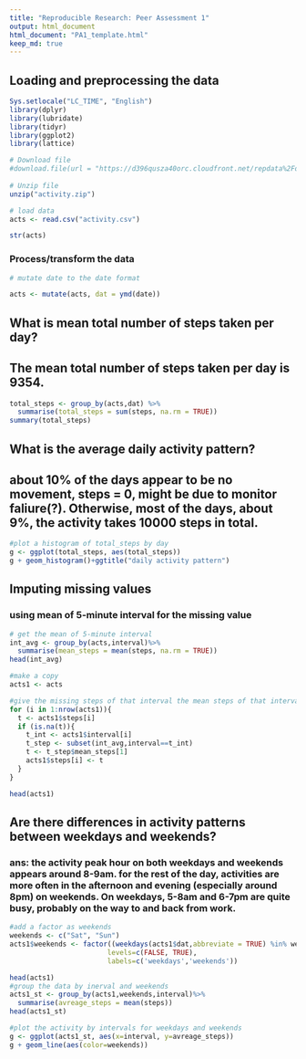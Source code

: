 ---
title: "Reproducible Research: Peer Assessment 1"
output: html_document
html_document: "PA1_template.html"
keep_md: true
---


## Loading and preprocessing the data

```{r load_packages, warning=FALSE}
Sys.setlocale("LC_TIME", "English")
library(dplyr)
library(lubridate)
library(tidyr)
library(ggplot2)
library(lattice)
```

```{r load_data, cache=TRUE}
# Download file
#download.file(url = "https://d396qusza40orc.cloudfront.net/repdata%2Fdata%2Factivity.zip", destfile = "activity.zip")
  
# Unzip file
unzip("activity.zip")

# load data
acts <- read.csv("activity.csv")

str(acts)

```

### Process/transform the data

```{r}
# mutate date to the date format

acts <- mutate(acts, dat = ymd(date))
```

## What is mean total number of steps taken per day?

## The mean total number of steps taken per day is 9354.

```{r}
total_steps <- group_by(acts,dat) %>%
  summarise(total_steps = sum(steps, na.rm = TRUE))
summary(total_steps)

```

## What is the average daily activity pattern?

## about 10% of the days appear to be no movement, steps = 0, might be due to monitor faliure(?). Otherwise, most of the days, about 9%, the activity takes 10000 steps in total. 

```{r}
#plot a histogram of total_steps by day
g <- ggplot(total_steps, aes(total_steps))
g + geom_histogram()+ggtitle("daily activity pattern")

```

## Imputing missing values

### using mean of 5-minute interval for the missing value

```{r}
# get the mean of 5-minute interval 
int_avg <- group_by(acts,interval)%>%
  summarise(mean_steps = mean(steps, na.rm = TRUE))
head(int_avg)

#make a copy
acts1 <- acts

#give the missing steps of that interval the mean steps of that interval
for (i in 1:nrow(acts1)){
  t <- acts1$steps[i]
  if (is.na(t)){
    t_int <- acts1$interval[i]
    t_step <- subset(int_avg,interval==t_int)
    t <- t_step$mean_steps[1]
    acts1$steps[i] <- t
  } 
}

head(acts1)
```


## Are there differences in activity patterns between weekdays and weekends?

### ans: the activity peak hour on both weekdays and weekends appears around 8-9am. for the rest of the day, activities are more often in the afternoon and evening (especially around 8pm) on weekends. On weekdays, 5-8am and 6-7pm are quite busy, probably on the way to and back from work.

```{r}
#add a factor as weekends
weekends <- c("Sat", "Sun")
acts1$weekends <- factor((weekdays(acts1$dat,abbreviate = TRUE) %in% weekends),
                        levels=c(FALSE, TRUE), 
                        labels=c('weekdays','weekends'))

head(acts1)
#group the data by inerval and weekends
acts1_st <- group_by(acts1,weekends,interval)%>%
  summarise(avreage_steps = mean(steps))
head(acts1_st)
```

```{r}
#plot the activity by intervals for weekdays and weekends
g <- ggplot(acts1_st, aes(x=interval, y=avreage_steps))
g + geom_line(aes(color=weekends))
```
